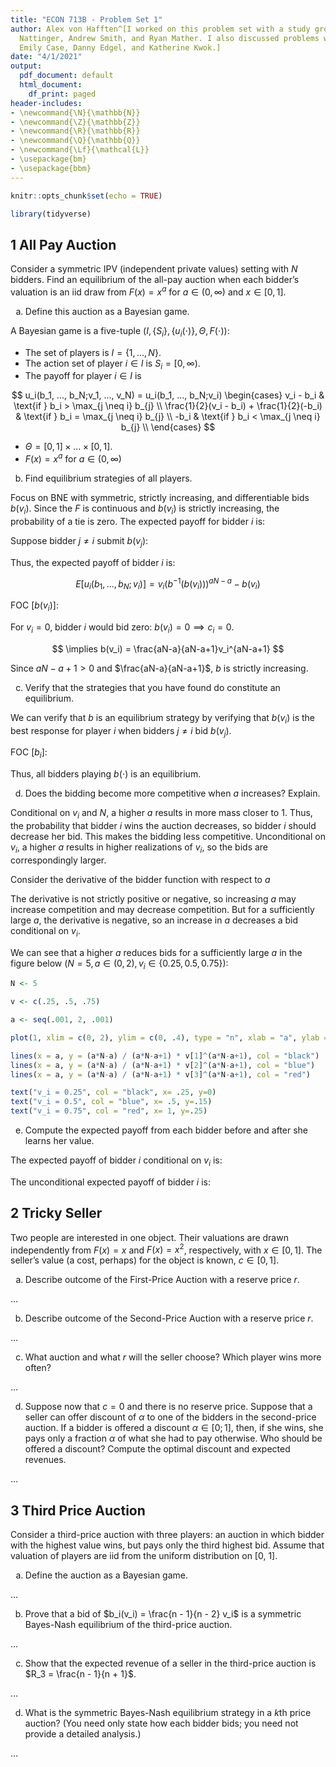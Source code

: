 ```yaml
---
title: "ECON 713B - Problem Set 1"
author: Alex von Hafften^[I worked on this problem set with a study group of Michael
  Nattinger, Andrew Smith, and Ryan Mather. I also discussed problems with Sarah Bass,
  Emily Case, Danny Edgel, and Katherine Kwok.]
date: "4/1/2021"
output:
  pdf_document: default
  html_document:
    df_print: paged
header-includes:
- \newcommand{\N}{\mathbb{N}}
- \newcommand{\Z}{\mathbb{Z}}
- \newcommand{\R}{\mathbb{R}}
- \newcommand{\Q}{\mathbb{Q}}
- \newcommand{\Lf}{\mathcal{L}}
- \usepackage{bm}
- \usepackage{bbm}
---
```


```r
knitr::opts_chunk$set(echo = TRUE)

library(tidyverse)
```

## 1 All Pay Auction

Consider a symmetric IPV (independent private values) setting with $N$ bidders. Find an equilibrium of the all-pay auction when each bidder's valuation is an iid draw from $F(x) = x^a$ for $a \in (0, \infty)$ and $x \in [0, 1]$.

(a) Define this auction as a Bayesian game.

A Bayesian game is a five-tuple $(I, \{S_i\}, \{u_i(\cdot)\}, \Theta, F(\cdot))$:

- The set of players is $I = \{1, ..., N\}$.
- The action set of player $i \in I$ is $S_i = [0, \infty)$.
- The payoff for player $i \in I$ is 

$$
u_i(b_1, ..., b_N;v_1, ..., v_N) = u_i(b_1, ..., b_N;v_i)
\begin{cases}
v_i - b_i & \text{if } b_i > \max_{j \neq i} b_{j} \\
\frac{1}{2}(v_i - b_i) + \frac{1}{2}(-b_i) & \text{if } b_i = \max_{j \neq i} b_{j} \\
-b_i & \text{if } b_i < \max_{j \neq i} b_{j} \\
\end{cases}
$$

- $\Theta = [0, 1] \times ... \times [0, 1]$.
- $F(x) = x^a$ for $a \in (0, \infty)$

(b) Find equilibrium strategies of all players.

Focus on BNE with symmetric, strictly increasing, and differentiable bids $b(v_i)$. Since the $F$ is continuous and $b(v_i)$ is strictly increasing, the probability of a tie is zero.  The expected payoff for bidder $i$ is:

\begin{align*}
E[u_i(b_1, ..., b_N; v_i)]
&= (v_i - b_i) \Pr(b_i > b_j, \forall j\neq i) + (-b_i)\Pr(b_i < b_j, \forall j\neq i)\\
&= v_i \Pr(b_i > b_j, \forall j\neq i) - b_i
\end{align*}

Suppose bidder $j \neq i$ submit $b(v_j)$:

\begin{align*}
\Pr(b_i > b_j, \forall j\neq i)
&= \Pr(b(v_i) > b(v_j), \forall j\neq i)\\
&= \Pr(b^{-1}(b(v_i)) > v_j, \forall j\neq i)\\
&=^{iid} F(b^{-1}(b(v_i)))^{N-1}\\
&= ((b^{-1}(b(v_i)))^a)^{N-1}\\
&= (b^{-1}(b(v_i)))^{aN-a}
\end{align*}

Thus, the expected payoff of bidder $i$ is:

$$
E[u_i(b_1, ..., b_N; v_i)] = v_i (b^{-1}(b(v_i)))^{aN-a} - b(v_i)
$$

FOC [$b(v_i)$]:

\begin{align*}
0 &= (aN-a)v_i (b^{-1}(b(v_i)))^{aN-a-1}\frac{1}{b'(v_i)} - 1 \\
\implies b'(v_i) &= (aN-a)v_i^{aN-a}\\
\implies b(v_i) &= \frac{aN-a}{aN-a+1}v_i^{aN-a+1} + c_i
\end{align*}

For $v_i = 0$, bidder $i$ would bid zero: $b(v_i) = 0 \implies c_i = 0$.

$$
\implies b(v_i) = \frac{aN-a}{aN-a+1}v_i^{aN-a+1}
$$

Since $aN - a + 1 > 0$ and $\frac{aN-a}{aN-a+1}$, $b$ is strictly increasing.

(c) Verify that the strategies that you have found do constitute an equilibrium.

We can verify that $b$ is an equilibrium strategy by verifying that $b(v_i)$ is the best response for player $i$ when bidders $j \neq i$ bid $b(v_j)$. 

\begin{align*}
E[u_i(b_1, ..., b_N; v_i)]
&= v_i \Pr\Bigg(b_i > \frac{aN-a}{aN-a+1}v_j^{aN-a+1}, \forall j\neq i\Bigg) - b_i\\
&= v_i \Pr\Bigg(\Bigg(\frac{aN-a+1}{aN-a}b_i \Bigg)^{\frac{1}{aN-a+1}} > v_j, \forall j\neq i\Bigg) - b_i \\
&= v_i \Bigg(\frac{aN-a+1}{aN-a}b_i \Bigg)^{\frac{aN-a}{aN-a+1}} - b_i
\end{align*}

FOC [$b_i$]:

\begin{align*}
0 &= v_i \frac{aN-a}{aN-a+1}\Bigg(\frac{aN-a+1}{aN-a}b_i \Bigg)^{\frac{aN-a}{aN-a+1}-1}\frac{aN-a+1}{aN-a} - 1\\
\implies
\frac{1}{v_i} &= \Bigg(\frac{aN-a+1}{aN-a}b_i \Bigg)^{\frac{-1}{aN-a+1}}\\
\implies 
b_i &= b(v_i) = \frac{aN-a}{aN-a+1} v_i^{aN-a+1}
\end{align*}

Thus, all bidders playing $b(\cdot)$ is an equilibrium.

\pagebreak

(d) Does the bidding become more competitive when $a$ increases? Explain.

Conditional on $v_i$ and $N$, a higher $a$ results in more mass closer to 1.  Thus, the probability that bidder $i$ wins the auction decreases, so bidder $i$ should decrease her bid.  This makes the bidding less competitive.  Unconditional on $v_i$, a higher $a$ results in higher realizations of $v_i$, so the bids are correspondingly larger.

Consider the derivative of the bidder function with respect to $a$

\begin{align*}
\frac{\partial}{\partial a}b(v_i) 
&= \frac{\partial}{\partial a}\Bigg(\frac{aN-a}{aN-a+1}v_i^{aN-a+1}\Bigg)\\
&= \frac{N-1}{aN-a+1}v_i^{aN-a+1} 
- \frac{(aN-a)(N-1)}{(aN-a+1)^2}v_i^{aN-a+1} 
+ \frac{(N-1)(aN-a)}{aN-a+1}v_i^{aN-a+1}\log(v_i)
\end{align*}

The derivative is not strictly positive or negative, so increasing $a$ may increase competition and may decrease competition. But for a sufficiently large $a$, the derivative is negative, so an increase in $a$ decreases a bid conditional on $v_i$.

We can see that a higher $a$ reduces bids for a sufficiently large $a$ in the figure below ($N=5, a \in (0, 2), v_i \in \{0.25, 0.5, 0.75\}$):

```r

N <- 5

v <- c(.25, .5, .75)

a <- seq(.001, 2, .001)

plot(1, xlim = c(0, 2), ylim = c(0, .4), type = "n", xlab = "a", ylab = "b(v_i)", main = "N = 5")

lines(x = a, y = (a*N-a) / (a*N-a+1) * v[1]^(a*N-a+1), col = "black")
lines(x = a, y = (a*N-a) / (a*N-a+1) * v[2]^(a*N-a+1), col = "blue")
lines(x = a, y = (a*N-a) / (a*N-a+1) * v[3]^(a*N-a+1), col = "red")

text("v_i = 0.25", col = "black", x= .25, y=0)
text("v_i = 0.5", col = "blue", x= .5, y=.15)
text("v_i = 0.75", col = "red", x= 1, y=.25)

```

\pagebreak

(e) Compute the expected payoff from each bidder before and after she learns her value.

The expected payoff of bidder $i$ conditional on $v_i$ is:

\begin{align*}
E[u_i(v_i)] 
&= v_i^{aN-a+1} - b(v_i) \\
&= v_i^{aN-a+1} - \frac{aN-a}{aN-a+1}v_i^{aN-a+1}\\
&= \frac{v_i^{aN-a+1}}{aN-a+1}
\end{align*}

The unconditional expected payoff of bidder $i$ is:

\begin{align*}
\int_0^1 E[u_i(v_i)] f(v_i) dv_i 
&= \int_0^1 \frac{v_i^{aN-a+1}}{aN-a+1} av_t^{a-1} dv_i \\
&= \int_0^1 \frac{a v_i^{aN}}{aN-a+1} dv_i \\
&= \Bigg[ \frac{a v_i^{aN+1}}{(aN-a+1)(aN+1)} \Bigg]_0^1 \\
&= \frac{a}{(aN-a+1)(aN+1)} 
\end{align*}

\pagebreak

## 2 Tricky Seller

Two people are interested in one object. Their valuations are drawn independently from $F(x) = x$ and $F(x) = x^2$, respectively, with $x \in [0, 1]$. The seller's value (a cost, perhaps) for the object is known, $c \in [0, 1]$.

(a) Describe outcome of the First-Price Auction with a reserve price $r$.

...

(b) Describe outcome of the Second-Price Auction with a reserve price $r$.

...

(c) What auction and what $r$ will the seller choose? Which player wins more often?

...

(d) Suppose now that $c = 0$ and there is no reserve price. Suppose that a seller can offer discount of $\alpha$ to one of the bidders in the second-price auction. If a bidder is offered a discount $\alpha \in [0; 1]$, then, if she wins, she pays only a fraction $\alpha$ of what she had to pay otherwise. Who should be offered a discount? Compute the optimal discount and expected revenues.

...

\pagebreak

## 3 Third Price Auction

Consider a third-price auction with three players: an auction in which bidder with the highest value wins, but pays only the third highest bid. Assume that valuation of players are iid from the uniform distribution on [0, 1].

(a) Define the auction as a Bayesian game.

...

(b) Prove that a bid of $b_i(v_i) = \frac{n - 1}{n - 2} v_i$ is a symmetric Bayes-Nash equilibrium of the third-price auction.

...

(c) Show that the expected revenue of a seller in the third-price auction is $R_3 = \frac{n - 1}{n + 1}$.

...

(d) What is the symmetric Bayes-Nash equilibrium strategy in a $k$th price auction? (You need only state how each bidder bids; you need not provide a detailed analysis.)

...